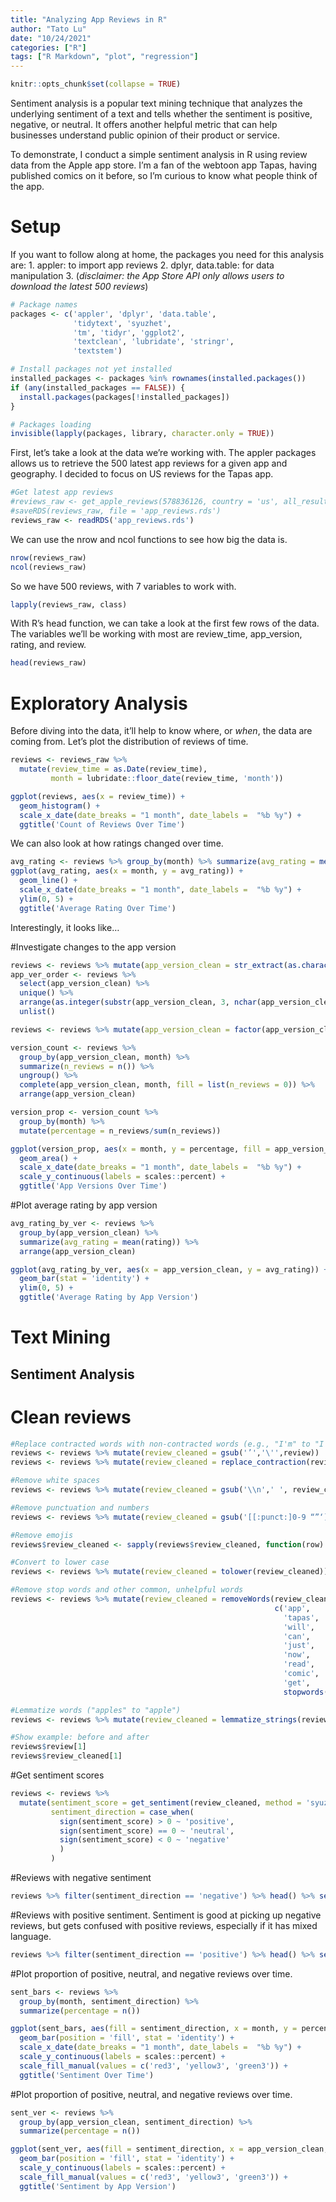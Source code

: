 ```yaml
---
title: "Analyzing App Reviews in R"
author: "Tato Lu"
date: "10/24/2021"
categories: ["R"]
tags: ["R Markdown", "plot", "regression"]
---
```


```r
knitr::opts_chunk$set(collapse = TRUE)
```

Sentiment analysis is a popular text mining technique that analyzes the underlying sentiment of a text and tells whether the sentiment is positive, negative, or neutral. It offers another helpful metric that can help businesses understand public opinion of their product or service.

To demonstrate, I conduct a simple sentiment analysis in R using review data from the Apple app store. I'm a fan of the webtoon app Tapas, having published comics on it before, so I'm curious to know what people think of the app.

# Setup

If you want to follow along at home, the packages you need for this analysis are:
1. appler: to import app reviews 
2. dplyr, data.table: for data manipulation
3. 
(_disclaimer: the App Store API only allows users to download the latest 500 reviews_)

```r
# Package names
packages <- c('appler', 'dplyr', 'data.table', 
              'tidytext', 'syuzhet', 
              'tm', 'tidyr', 'ggplot2', 
              'textclean', 'lubridate', 'stringr',
              'textstem')

# Install packages not yet installed
installed_packages <- packages %in% rownames(installed.packages())
if (any(installed_packages == FALSE)) {
  install.packages(packages[!installed_packages])
}

# Packages loading
invisible(lapply(packages, library, character.only = TRUE))
```

First, let's take a look at the data we're working with. The appler packages allows us to retrieve the 500 latest app reviews for a given app and geography. I decided to focus on US reviews for the Tapas app.
```r
#Get latest app reviews
#reviews_raw <- get_apple_reviews(578836126, country = 'us', all_results = TRUE)
#saveRDS(reviews_raw, file = 'app_reviews.rds')
reviews_raw <- readRDS('app_reviews.rds')
```

We can use the nrow and ncol functions to see how big the data is.
```r
nrow(reviews_raw)
ncol(reviews_raw)
```
So we have 500 reviews, with 7 variables to work with. 

```r
lapply(reviews_raw, class)
```

With R's head function, we can take a look at the first few rows of the data. The variables we'll be working with most are review_time, app_version, rating, and review.
```r
head(reviews_raw)
```

# Exploratory Analysis

Before diving into the data, it'll help to know where, or *when*, the data are coming from. Let's plot the distribution of reviews of time.
```r
reviews <- reviews_raw %>% 
  mutate(review_time = as.Date(review_time), 
         month = lubridate::floor_date(review_time, 'month'))

ggplot(reviews, aes(x = review_time)) + 
  geom_histogram() + 
  scale_x_date(date_breaks = "1 month", date_labels =  "%b %y") +
  ggtitle('Count of Reviews Over Time')
```

We can also look at how ratings changed over time.
```r
avg_rating <- reviews %>% group_by(month) %>% summarize(avg_rating = mean(rating))
ggplot(avg_rating, aes(x = month, y = avg_rating)) +
  geom_line() +
  scale_x_date(date_breaks = "1 month", date_labels =  "%b %y") +
  ylim(0, 5) +
  ggtitle('Average Rating Over Time')
```
Interestingly, it looks like...

#Investigate changes to the app version
```r
reviews <- reviews %>% mutate(app_version_clean = str_extract(as.character(app_version), '5\\.[0-9]{1,2}'))
app_ver_order <- reviews %>% 
  select(app_version_clean) %>%
  unique() %>% 
  arrange(as.integer(substr(app_version_clean, 3, nchar(app_version_clean)))) %>%
  unlist()

reviews <- reviews %>% mutate(app_version_clean = factor(app_version_clean, levels = app_ver_order))

version_count <- reviews %>% 
  group_by(app_version_clean, month) %>% 
  summarize(n_reviews = n()) %>%
  ungroup() %>%
  complete(app_version_clean, month, fill = list(n_reviews = 0)) %>%
  arrange(app_version_clean)

version_prop <- version_count %>% 
  group_by(month) %>% 
  mutate(percentage = n_reviews/sum(n_reviews))

ggplot(version_prop, aes(x = month, y = percentage, fill = app_version_clean)) + 
  geom_area() + 
  scale_x_date(date_breaks = "1 month", date_labels =  "%b %y") +
  scale_y_continuous(labels = scales::percent) + 
  ggtitle('App Versions Over Time')
```

#Plot average rating by app version
```r
avg_rating_by_ver <- reviews %>% 
  group_by(app_version_clean) %>%
  summarize(avg_rating = mean(rating)) %>%
  arrange(app_version_clean)

ggplot(avg_rating_by_ver, aes(x = app_version_clean, y = avg_rating)) + 
  geom_bar(stat = 'identity') +
  ylim(0, 5) +
  ggtitle('Average Rating by App Version')
```

# Text Mining

## Sentiment Analysis

# Clean reviews
```r
#Replace contracted words with non-contracted words (e.g., "I'm" to "I am")
reviews <- reviews %>% mutate(review_cleaned = gsub('’','\'',review))
reviews <- reviews %>% mutate(review_cleaned = replace_contraction(review_cleaned))

#Remove white spaces
reviews <- reviews %>% mutate(review_cleaned = gsub('\\n',' ', review_cleaned))

#Remove punctuation and numbers
reviews <- reviews %>% mutate(review_cleaned = gsub('[[:punct:]0-9 “”‘]+',' ', review_cleaned))

#Remove emojis
reviews$review_cleaned <- sapply(reviews$review_cleaned, function(row) iconv(row, "latin1", "ASCII", sub=""))

#Convert to lower case
reviews <- reviews %>% mutate(review_cleaned = tolower(review_cleaned))

#Remove stop words and other common, unhelpful words
reviews <- reviews %>% mutate(review_cleaned = removeWords(review_cleaned, 
                                                           c('app',
                                                             'tapas',
                                                             'will',
                                                             'can',
                                                             'just',
                                                             'now',
                                                             'read',
                                                             'comic',
                                                             'get',
                                                             stopwords(kind = 'en'))))

#Lemmatize words ("apples" to "apple")
reviews <- reviews %>% mutate(review_cleaned = lemmatize_strings(review_cleaned))

#Show example: before and after
reviews$review[1]
reviews$review_cleaned[1]
```

#Get sentiment scores
```r
reviews <- reviews %>% 
  mutate(sentiment_score = get_sentiment(review_cleaned, method = 'syuzhet'),
         sentiment_direction = case_when(
           sign(sentiment_score) > 0 ~ 'positive',
           sign(sentiment_score) == 0 ~ 'neutral',
           sign(sentiment_score) < 0 ~ 'negative'
           )
         )
```

#Reviews with negative sentiment
```r
reviews %>% filter(sentiment_direction == 'negative') %>% head() %>% select(review, review_cleaned)
```

#Reviews with positive sentiment. Sentiment is good at picking up negative reviews, but gets confused with positive reviews, especially if it has mixed language.
```r
reviews %>% filter(sentiment_direction == 'positive') %>% head() %>% select(review, review_cleaned)
```

#Plot proportion of positive, neutral, and negative reviews over time.
```r
sent_bars <- reviews %>% 
  group_by(month, sentiment_direction) %>%
  summarize(percentage = n())

ggplot(sent_bars, aes(fill = sentiment_direction, x = month, y = percentage)) +  
  geom_bar(position = 'fill', stat = 'identity') +
  scale_x_date(date_breaks = "1 month", date_labels =  "%b %y") +
  scale_y_continuous(labels = scales::percent) + 
  scale_fill_manual(values = c('red3', 'yellow3', 'green3')) + 
  ggtitle('Sentiment Over Time')
```

#Plot proportion of positive, neutral, and negative reviews over time.
```r
sent_ver <- reviews %>% 
  group_by(app_version_clean, sentiment_direction) %>%
  summarize(percentage = n())

ggplot(sent_ver, aes(fill = sentiment_direction, x = app_version_clean, y = percentage)) +  
  geom_bar(position = 'fill', stat = 'identity') +
  scale_y_continuous(labels = scales::percent) + 
  scale_fill_manual(values = c('red3', 'yellow3', 'green3')) + 
  ggtitle('Sentiment by App Version')
```